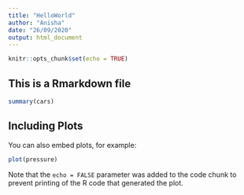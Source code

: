 ```yaml
---
title: "HelloWorld"
author: "Anisha"
date: "26/09/2020"
output: html_document
---
```


```r
knitr::opts_chunk$set(echo = TRUE)
```

## This is a Rmarkdown file

```r
summary(cars)
```

## Including Plots

You can also embed plots, for example:

```r
plot(pressure)
```

Note that the `echo = FALSE` parameter was added to the code chunk to prevent printing of the R code that generated the plot.
